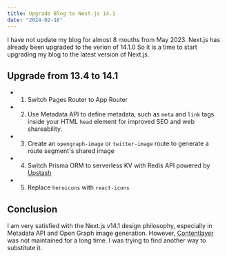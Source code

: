 ```yaml
---
title: Upgrade Blog to Next.js 14.1
date: "2024-02-16"
---
```


I have not update my blog for almost 8 mouths from May 2023. Next.js has already been upgraded to the verion of 14.1.0
So it is a time to start upgrading my blog to the latest version of Next.js.

## Upgrade from 13.4 to 14.1

- 1. Switch Pages Router to App Router
- 2. Use Metadata API to define metadata, such as `meta` and `link` tags inside your HTML `head` element for improved SEO and web shareability.
- 3. Create an `opengraph-image` or `twitter-image` route to generate a route segment's shared image
- 4. Switch Prisma ORM to serverless KV with Redis API powered by [Upstash](https://upstash.com/)
- 5. Replace `heroicons` with `react-icons`

## Conclusion

I am very satisfied with the Next.js v14.1 design philosophy, especially in Metadata API and Open Graph image generation.
However, [Contentlayer](https://contentlayer.dev/) was not maintained for a long time. I was trying to find another way to substitute it.
